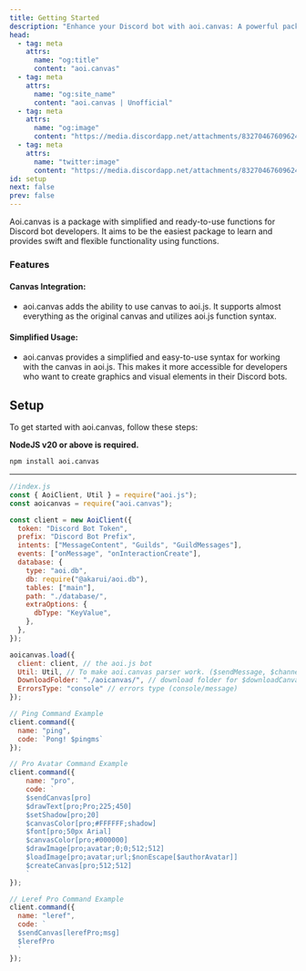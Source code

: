 ```yaml
---
title: Getting Started
description: "Enhance your Discord bot with aoi.canvas: A powerful package to bring canvas to your aoi.js projects!"
head:
  - tag: meta
    attrs:
      name: "og:title"
      content: "aoi.canvas"
  - tag: meta
    attrs:
      name: "og:site_name"
      content: "aoi.canvas | Unofficial"
  - tag: meta
    attrs:
      name: "og:image"
      content: "https://media.discordapp.net/attachments/832704676096245800/1149738393496989797/26_20230908190821.png"
  - tag: meta
    attrs:
      name: "twitter:image"
      content: "https://media.discordapp.net/attachments/832704676096245800/1149738393496989797/26_20230908190821.png"
id: setup
next: false
prev: false
---
```


Aoi.canvas is a package with simplified and ready-to-use functions for Discord bot developers. It aims to be the easiest package to learn and provides swift and flexible functionality using functions.

### Features

#### Canvas Integration:

- aoi.canvas adds the ability to use canvas to aoi.js. It supports almost everything as the original canvas and utilizes aoi.js function syntax.

#### Simplified Usage:

- aoi.canvas provides a simplified and easy-to-use syntax for working with the canvas in aoi.js. This makes it more accessible for developers who want to create graphics and visual elements in their Discord bots.

## Setup

To get started with aoi.canvas, follow these steps:

**NodeJS v20 or above is required.**

```bash
npm install aoi.canvas
```

---

```js
//index.js
const { AoiClient, Util } = require("aoi.js");
const aoicanvas = require("aoi.canvas");

const client = new AoiClient({
  token: "Discord Bot Token",
  prefix: "Discord Bot Prefix",
  intents: ["MessageContent", "Guilds", "GuildMessages"],
  events: ["onMessage", "onInteractionCreate"],
  database: {
    type: "aoi.db",
    db: require("@akarui/aoi.db"),
    tables: ["main"],
    path: "./database/",
    extraOptions: {
      dbType: "KeyValue",
    },
  },
});

aoicanvas.load({
  client: client, // the aoi.js bot
  Util: Util, // To make aoi.canvas parser work. ($sendMessage, $channelSendMessage, $interactionReply, etc)
  DownloadFolder: "./aoicanvas/", // download folder for $downloadCanvas and $downloadGIF
  ErrorsType: "console" // errors type (console/message)
});

// Ping Command Example
client.command({
  name: "ping",
  code: `Pong! $pingms`
});

// Pro Avatar Command Example
client.command({
    name: "pro",
    code: `
    $sendCanvas[pro]
    $drawText[pro;Pro;225;450]
    $setShadow[pro;20]
    $canvasColor[pro;#FFFFFF;shadow]
    $font[pro;50px Arial]
    $canvasColor[pro;#000000]
    $drawImage[pro;avatar;0;0;512;512]
    $loadImage[pro;avatar;url;$nonEscape[$authorAvatar]]
    $createCanvas[pro;512;512]
    `
});

// Leref Pro Command Example
client.command({
  name: "leref",
  code: `
  $sendCanvas[lerefPro;msg]
  $lerefPro
  `
});
```